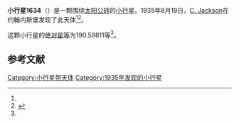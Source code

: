 {{Infobox planet
| bgcolour = #FFFFC0
| name = 1634 Ndola
| symbol = 
| image = 
| caption = 
| discovery = yes
| discovery_ref = 
| discoverer = [[C._Jackson|C. Jackson]]
| discovery_site = [[约翰内斯堡|约翰内斯堡]] 
| discovered = 1935年8月19日
| designations = yes
| mp_name = 
| named_after = 
| alt_names = 1935 QP/ 1928 KB
| mp_category = [[主带小行星|主带小行星]]
| orbit_ref = <ref name="a">[http://ssd.jpl.nasa.gov/sbdb.cgi?sstr=1634 1634 Ndola] {{Wayback|url=http://ssd.jpl.nasa.gov/sbdb.cgi?sstr=1634 |date=20210118172245 }}，小行星數據庫瀏覽器（JPL Small-Body Database Browser）－[[美国国家航空航天局|美国国家航空航天局]]喷气推进实验室</ref>
| epoch = 2456400.5 (2013年4月18日更新)
| aphelion = {{convert|2.6099076|AU|km|3|abbr=on|lk=out}}
| perihelion = {{convert|1.8807474|AU|km|3|abbr=on}}
| semimajor = {{convert|2.2453275|AU|km|3|abbr=on}}
| eccentricity = 0.1623728
| period = 1228.903986 [[日|日]]<br />3.36[[儒略年|儒略年]]
| avg_speed = 
| inclination = 7.60295
| asc_node = 90.76829
| mean_anomaly = 
| arg_peri = 190.59811
| satellites = 
| physical_characteristics = yes
| dimensions = 
| mass = 
| density = 
| surface_grav = 
| escape_velocity = 
| sidereal_day = 
| axial_tilt = 
| pole_ecliptic_lat = 
| pole_ecliptic_lon = 
| albedo = 
| temperatures= 
| temp_name1 = 
| mean_temp_1 = 
| max_temp_1 = 
| temp_name2 = 
| max_temp_2 = 
| spectral_type = 
| abs_magnitude = 190.59811
}}

'''小行星1634'''（{{lang-en|1634 Ndola}}）是一颗围绕[[太阳|太阳]][[公转|公转]]的[[小行星|小行星]]。1935年8月19日，[[C._Jackson|C. Jackson]]在约翰内斯堡发现了此天体<ref name="a" /><ref>{{cite news|title=小行星列表|url=http://cfa-www.harvard.edu/iau/lists/NumberedMPs.txt|accessdate=2013-07-08|newspaper=哈佛大学|archive-date=2008-05-17|archive-url=https://web.archive.org/web/20080517010638/http://cfa-www.harvard.edu/iau/lists/NumberedMPs.txt|dead-url=no}}</ref>。

这颗小行星的[[绝对星等|绝对星等]]为190.59811等<ref name="a" />。

==参考文献==
{{reflist}}
{{Minor Planet Number|[[小行星1633|小行星1633]]|[[小行星1635|小行星1635]]}}

{{小天体}}

[[Category:小行星带天体|Category:小行星带天体]]
[[Category:1935年发现的小行星|Category:1935年发现的小行星]]

{{asteroid-stub}}